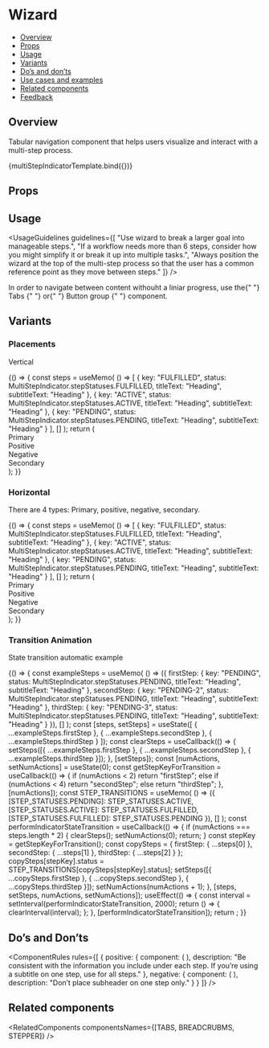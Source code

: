 
<Meta title="Navigation/Wizard" component={MultiStepIndicator} />

<!--- Component template -->


<!--- Component documentation -->

# Wizard

- [Overview](#overview)
- [Props](#props)
- [Usage](#usage)
- [Variants](#variants)
- [Do’s and don’ts](#dos-and-donts)
- [Use cases and examples](#use-cases-and-examples)
- [Related components](#related-components)
- [Feedback](#feedback)

## Overview

Tabular navigation component that helps users visualize and interact with a multi-step process.

<Canvas>
  <Story
    name="Overview"
    args={{
      steps: [
        {
          key: "FULFILLED",
          status: MultiStepIndicator.stepStatuses.FULFILLED,
          titleText: "Heading",
          subtitleText: "Heading"
        },
        {
          key: "PENDING",
          status: MultiStepIndicator.stepStatuses.PENDING,
          titleText: "Heading",
          subtitleText: "Heading"
        },
        {
          key: "PENDING-2",
          status: MultiStepIndicator.stepStatuses.PENDING,
          titleText: "Heading",
          subtitleText: "Heading"
        }
      ]
    }}
  >
    {multiStepIndicatorTemplate.bind({})}
  </Story>
</Canvas>

## Props

<ArgsTable of={MultiStepIndicator} />

## Usage

<UsageGuidelines
  guidelines={[
    "Use wizard to break a larger goal into manageable steps.",
    "If a workflow needs more than 6 steps, consider how you might simplify it or break it up into multiple tasks.",
    "Always position the wizard at the top of the multi-step process so that the user has a common reference point as they move between steps."
  ]}
/>

<Tip title="Not what you were looking for?">
  In order to navigate between content withouht a liniar progress, use the{" "}
  <Link href="/?path=/docs/navigation-tabs-tabs--overview" size={Link.sizes.SMALL} withoutSpacing>
    Tabs
  </Link>{" "}
  or{" "}
  <Link href="/?path=/docs/buttons-buttongroup--overview" size={Link.sizes.SMALL} withoutSpacing>
    Button group
  </Link>{" "}
  component.
</Tip>

## Variants

### Placements

Vertical

<Canvas>
  <Story name="Vertical">
    {() => {
      const steps = useMemo(
        () => [
          {
            key: "FULFILLED",
            status: MultiStepIndicator.stepStatuses.FULFILLED,
            titleText: "Heading",
            subtitleText: "Heading"
          },
          {
            key: "ACTIVE",
            status: MultiStepIndicator.stepStatuses.ACTIVE,
            titleText: "Heading",
            subtitleText: "Heading"
          },
          {
            key: "PENDING",
            status: MultiStepIndicator.stepStatuses.PENDING,
            titleText: "Heading",
            subtitleText: "Heading"
          }
        ],
        []
      );
      return (
        <div className="l3-storybook-VerticalMultiStepIndicator">
          <div className="l3-storybook-VerticalMultiStepIndicator-column">
            <span className="l3-storybook-VerticalMultiStepIndicator-text">Primary</span>
            <MultiStepIndicator
              steps={steps}
              textPlacement={MultiStepIndicator.textPlacements.VERTICAL}
              isFulfilledStepDisplayNumber={true}
              type={MultiStepIndicator.types.PRIMARY}
            />
          </div>
          <div className="l3-storybook-VerticalMultiStepIndicator-row">
            <span className="l3-storybook-VerticalMultiStepIndicator-text">Positive</span>
            <MultiStepIndicator
              steps={steps}
              type={MultiStepIndicator.types.POSITIVE}
              textPlacement={MultiStepIndicator.textPlacements.VERTICAL}
            />
          </div>
          <div className="l3-storybook-VerticalMultiStepIndicator-row">
            <span className="l3-storybook-VerticalMultiStepIndicator-text">Negative</span>
            <MultiStepIndicator
              steps={steps}
              fulfilledStepIcon={Close}
              type={MultiStepIndicator.types.NEGATIVE}
              textPlacement={MultiStepIndicator.textPlacements.VERTICAL}
            />
          </div>
          <div className="l3-storybook-VerticalMultiStepIndicator-row">
            <span className="l3-storybook-VerticalMultiStepIndicator-text">Secondary</span>
            <MultiStepIndicator
              steps={steps}
              type={MultiStepIndicator.types.SECONDARY}
              textPlacement={MultiStepIndicator.textPlacements.VERTICAL}
            />
          </div>
        </div>
      );
    }}
  </Story>
</Canvas>

### Horizontal

There are 4 types: Primary, positive, negative, secondary.

<Canvas>
  <Story name="Horizontal">
    {() => {
      const steps = useMemo(
        () => [
          {
            key: "FULFILLED",
            status: MultiStepIndicator.stepStatuses.FULFILLED,
            titleText: "Heading",
            subtitleText: "Heading"
          },
          {
            key: "ACTIVE",
            status: MultiStepIndicator.stepStatuses.ACTIVE,
            titleText: "Heading",
            subtitleText: "Heading"
          },
          {
            key: "PENDING",
            status: MultiStepIndicator.stepStatuses.PENDING,
            titleText: "Heading",
            subtitleText: "Heading"
          }
        ],
        []
      );
      return (
        <div className="l3-storybook-multiStepIndicator_column-wrapper">
          <div className="l3-storybook-multiStepIndicator_row-wrapper">
            <span className="l3-storybook-multiStepIndicator_title">Primary</span>
            <MultiStepIndicator
              steps={steps}
              isFulfilledStepDisplayNumber={true}
              type={MultiStepIndicator.types.PRIMARY}
            />
          </div>
          <div className="l3-storybook-multiStepIndicator_row-wrapper">
            <span className="l3-storybook-multiStepIndicator_title">Positive</span>
            <MultiStepIndicator steps={steps} type={MultiStepIndicator.types.POSITIVE} />
          </div>
          <div className="l3-storybook-multiStepIndicator_row-wrapper">
            <span className="l3-storybook-multiStepIndicator_title">Negative</span>
            <MultiStepIndicator steps={steps} fulfilledStepIcon={Close} type={MultiStepIndicator.types.NEGATIVE} />
          </div>
          <div className="l3-storybook-multiStepIndicator_row-wrapper">
            <span className="l3-storybook-multiStepIndicator_title">Secondary</span>
            <MultiStepIndicator steps={steps} type={MultiStepIndicator.types.SECONDARY} />
          </div>
        </div>
      );
    }}
  </Story>
</Canvas>

### Transition Animation

State transition automatic example

<Canvas>
  <Story name="Transition Animation">
    {() => {
      const exampleSteps = useMemo(
        () => ({
          firstStep: {
            key: "PENDING",
            status: MultiStepIndicator.stepStatuses.PENDING,
            titleText: "Heading",
            subtitleText: "Heading"
          },
          secondStep: {
            key: "PENDING-2",
            status: MultiStepIndicator.stepStatuses.PENDING,
            titleText: "Heading",
            subtitleText: "Heading"
          },
          thirdStep: {
            key: "PENDING-3",
            status: MultiStepIndicator.stepStatuses.PENDING,
            titleText: "Heading",
            subtitleText: "Heading"
          }
        }),
        []
      );
      const [steps, setSteps] = useState([
        { ...exampleSteps.firstStep },
        { ...exampleSteps.secondStep },
        { ...exampleSteps.thirdStep }
      ]);
      const clearSteps = useCallback(() => {
        setSteps([{ ...exampleSteps.firstStep }, { ...exampleSteps.secondStep }, { ...exampleSteps.thirdStep }]);
      }, [setSteps]);
      const [numActions, setNumActions] = useState(0);
      const getStepKeyForTransition = useCallback(() => {
        if (numActions < 2) return "firstStep";
        else if (numActions < 4) return "secondStep";
        else return "thirdStep";
      }, [numActions]);
      const STEP_TRANSITIONS = useMemo(
        () => ({
          [STEP_STATUSES.PENDING]: STEP_STATUSES.ACTIVE,
          [STEP_STATUSES.ACTIVE]: STEP_STATUSES.FULFILLED,
          [STEP_STATUSES.FULFILLED]: STEP_STATUSES.PENDING
        }),
        []
      );
      const performIndicatorStateTransition = useCallback(() => {
        if (numActions === steps.length * 2) {
          clearSteps();
          setNumActions(0);
          return;
        }
        const stepKey = getStepKeyForTransition();
        const copySteps = { firstStep: { ...steps[0] }, secondStep: { ...steps[1] }, thirdStep: { ...steps[2] } };
        copySteps[stepKey].status = STEP_TRANSITIONS[copySteps[stepKey].status];
        setSteps([{ ...copySteps.firstStep }, { ...copySteps.secondStep }, { ...copySteps.thirdStep }]);
        setNumActions(numActions + 1);
      }, [steps, setSteps, numActions, setNumActions]);
      useEffect(() => {
        const interval = setInterval(performIndicatorStateTransition, 2000);
        return () => {
          clearInterval(interval);
        };
      }, [performIndicatorStateTransition]);
      return <MultiStepIndicator steps={steps} />;
    }}
  </Story>
</Canvas>

## Do’s and Don’ts

<ComponentRules
  rules={[
    {
      positive: {
        component: (
          <MultiStepIndicator
            steps={firstSteps}
            textPlacement={MultiStepIndicator.textPlacements.VERTICAL}
            className="l3-storybook-multiStepIndicator_big-size"
          />
        ),
        description:
          "Be consistent with the information you include under each step. If you’re using a subtitle on one step, use for all steps."
      },
      negative: {
        component: (
          <MultiStepIndicator
            steps={secondSteps}
            textPlacement={MultiStepIndicator.textPlacements.VERTICAL}
            className="l3-storybook-multiStepIndicator_big-size"
          />
        ),
        description: "Don’t place subheader on one step only."
      }
    }
  ]}
/>

## Related components

<RelatedComponents componentsNames={[TABS, BREADCRUBMS, STEPPER]} />
